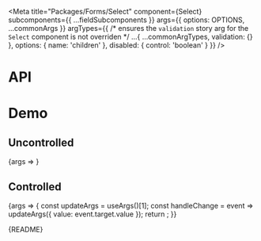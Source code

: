 
<Meta
  title="Packages/Forms/Select"
  component={Select}
  subcomponents={{ ...fieldSubcomponents }}
  args={{
    options: OPTIONS,
    ...commonArgs
  }}
  argTypes={{
    /* ensures the `validation` story arg for the `Select` component is not overriden */
    ...{ ...commonArgTypes, validation: {} },
    options: { name: 'children' },
    disabled: { control: 'boolean' }
  }}
/>

# API

<ArgsTable />

# Demo

## Uncontrolled

<Canvas>
  <Story name="Uncontrolled">{args => <SelectStory {...args} />}</Story>
</Canvas>

## Controlled

<Canvas>
  <Story name="Controlled" args={{ value: OPTIONS.length - 1 }}>
    {args => {
      const updateArgs = useArgs()[1];
      const handleChange = event => updateArgs({ value: event.target.value });
      return <SelectStory {...args} onChange={handleChange} />;
    }}
  </Story>
</Canvas>

<Markdown>{README}</Markdown>

